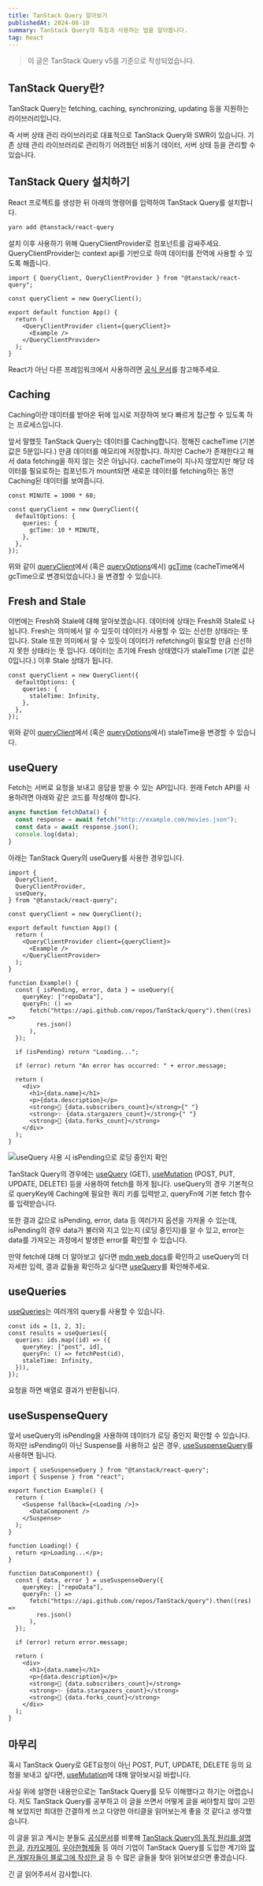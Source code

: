 ```yaml
---
title: TanStack Query 알아보기
publishedAt: 2024-08-10
summary: TanStack Query의 특징과 사용하는 법을 알아봅니다.
tag: React
---
```


> 이 글은 TanStack Query v5를 기준으로 작성되었습니다.

## TanStack Query란?

TanStack Query는 fetching, caching, synchronizing, updating 등을 지원하는 라이브러리입니다.

즉 서버 상태 관리 라이브러리로 대표적으로 TanStack Query와 SWR이 있습니다. 기존 상태 관리 라이브러리로 관리하기 어려웠던 비동기 데이터, 서버 상태 등을 관리할 수 있습니다.

## TanStack Query 설치하기

React 프로젝트를 생성한 뒤 아래의 명령어를 입력하여 TanStack Query를 설치합니다.

```bash
yarn add @tanstack/react-query
```

설치 이후 사용하기 위해 QueryClientProvider로 컴포넌트를 감싸주세요. QueryClientProvider는 context api를 기반으로 하여 데이터를 전역에 사용할 수 있도록 해줍니다.

```tsx
import { QueryClient, QueryClientProvider } from "@tanstack/react-query";

const queryClient = new QueryClient();

export default function App() {
  return (
    <QueryClientProvider client={queryClient}>
      <Example />
    </QueryClientProvider>
  );
}
```

React가 아닌 다른 프레임워크에서 사용하려면 [공식 문서](https://tanstack.com/query/latest/docs/framework/react/installation)를 참고해주세요.

## Caching

Caching이란 데이터를 받아온 뒤에 임시로 저장하여 보다 빠르게 접근할 수 있도록 하는 프로세스입니다.

앞서 말했듯 TanStack Query는 데이터를 Caching합니다. 정해진 cacheTime (기본 값은 5분입니다.) 만큼 데이터를 메모리에 저장합니다. 하지만 Cache가 존재한다고 해서 data fetching을 하지 않는 것은 아닙니다. cacheTime이 지나지 않았지만 해당 데이터를 필요로하는 컴포넌트가 mount되면 새로운 데이터를 fetching하는 동안 Caching된 데이터를 보여줍니다.

```tsx
const MINUTE = 1000 * 60;

const queryClient = new QueryClient({
  defaultOptions: {
    queries: {
      gcTime: 10 * MINUTE,
    },
  },
});
```

위와 같이 [queryClient](https://tanstack.com/query/latest/docs/reference/QueryClient#queryclient)에서 (혹은 [queryOptions](https://tanstack.com/query/latest/docs/framework/react/guides/query-options#query-options)에서) [gcTime](https://tanstack.com/query/latest/docs/framework/react/guides/migrating-to-v5#rename-cachetime-to-gctime) (cacheTime에서 gcTime으로 변경되었습니다.) 을 변경할 수 있습니다.

## Fresh and Stale

이번에는 Fresh와 Stale에 대해 알아보겠습니다. 데이터에 상태는 Fresh와 Stale로 나뉩니다. Fresh는 의미에서 알 수 있듯이 데이터가 사용할 수 있는 신선한 상태라는 뜻 입니다. Stale 또한 의미에서 알 수 있듯이 데이터가 refetching이 필요할 만큼 신선하지 못한 상태라는 뜻 입니다. 데이터는 초기에 Fresh 상태였다가 staleTime (기본 값은 0입니다.) 이후 Stale 상태가 됩니다.

```tsx
const queryClient = new QueryClient({
  defaultOptions: {
    queries: {
      staleTime: Infinity,
    },
  },
});
```

위와 같이 [queryClient](https://tanstack.com/query/latest/docs/reference/QueryClient#queryclient)에서 (혹은 [queryOptions](https://tanstack.com/query/latest/docs/framework/react/guides/query-options#query-options)에서) staleTime을 변경할 수 있습니다.

## useQuery

Fetch는 서버로 요청을 보내고 응답을 받을 수 있는 API입니다. 원래 Fetch API를 사용하려면 아래와 같은 코드를 작성해야 합니다.

```jsx
async function fetchData() {
  const response = await fetch("http://example.com/movies.json");
  const data = await response.json();
  console.log(data);
}
```

아래는 TanStack Query의 useQuery를 사용한 경우입니다.

```tsx
import {
  QueryClient,
  QueryClientProvider,
  useQuery,
} from "@tanstack/react-query";

const queryClient = new QueryClient();

export default function App() {
  return (
    <QueryClientProvider client={queryClient}>
      <Example />
    </QueryClientProvider>
  );
}

function Example() {
  const { isPending, error, data } = useQuery({
    queryKey: ["repoData"],
    queryFn: () =>
      fetch("https://api.github.com/repos/TanStack/query").then((res) =>
        res.json()
      ),
  });

  if (isPending) return "Loading...";

  if (error) return "An error has occurred: " + error.message;

  return (
    <div>
      <h1>{data.name}</h1>
      <p>{data.description}</p>
      <strong>👀 {data.subscribers_count}</strong>{" "}
      <strong>✨ {data.stargazers_count}</strong>{" "}
      <strong>🍴 {data.forks_count}</strong>
    </div>
  );
}
```

![useQuery 사용 시 isPending으로 로딩 중인지 확인](posts/tanstack-query/isPending.gif)

TanStack Query의 경우에는 [useQuery](https://tanstack.com/query/latest/docs/framework/react/reference/useQuery#usequery) (GET), [useMutation](https://tanstack.com/query/v5/docs/framework/react/reference/useMutation) (POST, PUT, UPDATE, DELETE) 등을 사용하여 fetch를 하게 됩니다. useQuery의 경우 기본적으로 queryKey에 Caching에 필요한 쿼리 키를 입력받고, queryFn에 기본 fetch 함수를 입력받습니다.

또한 결과 값으로 isPending, error, data 등 여러가지 옵션을 가져올 수 있는데, isPending의 경우 data가 불러와 지고 있는지 (로딩 중인지)를 알 수 있고, error는 data를 가져오는 과정에서 발생한 error를 확인할 수 있습니다.

만약 fetch에 대해 더 알아보고 싶다면 [mdn web docs](https://developer.mozilla.org/ko/docs/Web/API/Fetch_API/Using_Fetch)를 확인하고 useQuery의 더 자세한 입력, 결과 값들을 확인하고 싶다면 [useQuery](https://tanstack.com/query/latest/docs/framework/react/reference/useQuery#usequery)를 확인해주세요.

## useQueries

[useQueries](https://tanstack.com/query/latest/docs/framework/react/reference/useQueries)는 여러개의 query를 사용할 수 있습니다.

```tsx
const ids = [1, 2, 3];
const results = useQueries({
  queries: ids.map((id) => ({
    queryKey: ["post", id],
    queryFn: () => fetchPost(id),
    staleTime: Infinity,
  })),
});
```

요청을 하면 배열로 결과가 반환됩니다.

## useSuspenseQuery

앞서 useQuery의 isPending을 사용하여 데이터가 로딩 중인지 확인할 수 있습니다. 하지만 isPending이 아닌 Suspense를 사용하고 싶은 경우, [useSuspenseQuery](https://tanstack.com/query/latest/docs/framework/react/reference/useSuspenseQuery)를 사용하면 됩니다.

```tsx
import { useSuspenseQuery } from "@tanstack/react-query";
import { Suspense } from "react";

export function Example() {
  return (
    <Suspense fallback={<Loading />}>
      <DataComponent />
    </Suspense>
  );
}

function Loading() {
  return <p>Loading...</p>;
}

function DataComponent() {
  const { data, error } = useSuspenseQuery({
    queryKey: ["repoData"],
    queryFn: () =>
      fetch("https://api.github.com/repos/TanStack/query").then((res) =>
        res.json()
      ),
  });

  if (error) return error.message;

  return (
    <div>
      <h1>{data.name}</h1>
      <p>{data.description}</p>
      <strong>👀 {data.subscribers_count}</strong>
      <strong>✨ {data.stargazers_count}</strong>
      <strong>🍴 {data.forks_count}</strong>
    </div>
  );
}
```

## 마무리

혹시 TanStack Query로 GET요청이 아닌 POST, PUT, UPDATE, DELETE 등의 요청을 보내고 싶다면, [useMutation](https://tanstack.com/query/v5/docs/framework/react/reference/useMutation)에 대해 알아보시길 바랍니다.

사실 위에 설명한 내용만으로는 TanStack Query를 모두 이해했다고 하기는 어렵습니다. 저도 TanStack Query를 공부하고 이 글을 쓰면서 어떻게 글을 써야할지 많이 고민해 보았지만 최대한 간결하게 쓰고 다양한 아티클을 읽어보는게 좋을 것 같다고 생각했습니다.

이 글을 읽고 계시는 분들도 [공식문서](https://tanstack.com/query/latest/docs/framework/react/overview)를 비롯해 [TanStack Query의 동작 원리를 설명한 글](https://www.timegambit.com/blog/digging/react-query/01), [카카오페이](https://tech.kakaopay.com/post/react-query-1/), [우아한형제들](https://www.youtube.com/watch?v=nkXIpGjVxWU&t=1081s) 등 여러 기업이 TanStack Query를 도입한 계기와 [많은 개발자들이 블로그에 작성한 글](https://www.google.com/search?q=TanStack+Query&oq=TanStack+Query&gs_lcrp=EgZjaHJvbWUyDggAEEUYJxg5GIAEGIoFMgwIARAjGCcYgAQYigUyBggCEEUYOzIGCAMQRRg7MgYIBBBFGDsyDAgFEAAYQxiABBiKBTIGCAYQRRg8MgYIBxBFGDzSAQgyODAwajBqN6gCALACAA&sourceid=chrome&ie=UTF-8) 등 수 많은 글들을 찾아 읽어보셨으면 좋겠습니다.

긴 글 읽어주셔서 감사합니다.
